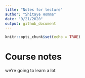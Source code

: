 ```yaml
---
title: "Notes for lecture"
author: "Shitaye Homma"
date: "9/21/2020"
output: github_document
---
```


```r
knitr::opts_chunk$set(echo = TRUE)
```

# Course notes

we're going to learn a lot
